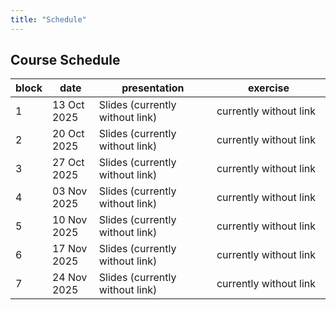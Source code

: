 ```yaml
---
title: "Schedule"
---
```


## Course Schedule

| block | date        | presentation                    | exercise                       |
|-------|-------------|---------------------------------|--------------------------------|
| 1     | 13 Oct 2025 | Slides (currently without link) | currently without link         |
| 2     | 20 Oct 2025 | Slides (currently without link) | currently without link         |
| 3     | 27 Oct 2025 | Slides (currently without link) | currently without link         |
| 4     | 03 Nov 2025 | Slides (currently without link) | currently without link         |
| 5     | 10 Nov 2025 | Slides (currently without link) | currently without link         |
| 6     | 17 Nov 2025 | Slides (currently without link) | currently without link         |
| 7     | 24 Nov 2025 | Slides (currently without link) | currently without link         |
